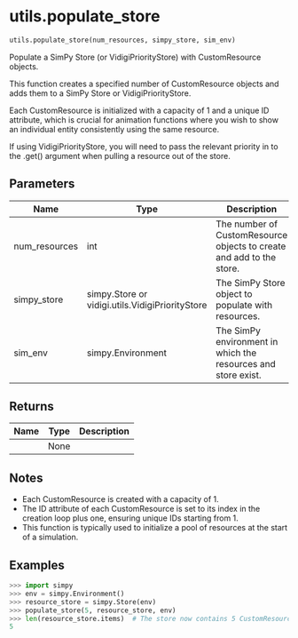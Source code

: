 # utils.populate_store { #vidigi.utils.populate_store }

```python
utils.populate_store(num_resources, simpy_store, sim_env)
```

Populate a SimPy Store (or VidigiPriorityStore) with CustomResource objects.

This function creates a specified number of CustomResource objects and adds them to
a SimPy Store or VidigiPriorityStore.

Each CustomResource is initialized with a capacity of 1 and a unique ID attribute,
which is crucial for animation functions where you wish to show an individual entity
consistently using the same resource.

If using VidigiPriorityStore, you will need to pass the relevant priority in to the
.get() argument when pulling a resource out of the store.

## Parameters {.doc-section .doc-section-parameters}

| Name          | Type                                            | Description                                                          | Default    |
|---------------|-------------------------------------------------|----------------------------------------------------------------------|------------|
| num_resources | int                                             | The number of CustomResource objects to create and add to the store. | _required_ |
| simpy_store   | simpy.Store or vidigi.utils.VidigiPriorityStore | The SimPy Store object to populate with resources.                   | _required_ |
| sim_env       | simpy.Environment                               | The SimPy environment in which the resources and store exist.        | _required_ |

## Returns {.doc-section .doc-section-returns}

| Name   | Type   | Description   |
|--------|--------|---------------|
|        | None   |               |

## Notes {.doc-section .doc-section-notes}

- Each CustomResource is created with a capacity of 1.
- The ID attribute of each CustomResource is set to its index in the creation loop plus one,
  ensuring unique IDs starting from 1.
- This function is typically used to initialize a pool of resources at the start of a simulation.

## Examples {.doc-section .doc-section-examples}

```python
>>> import simpy
>>> env = simpy.Environment()
>>> resource_store = simpy.Store(env)
>>> populate_store(5, resource_store, env)
>>> len(resource_store.items)  # The store now contains 5 CustomResource objects
5
```